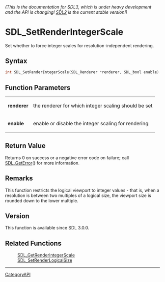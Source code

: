 ====== (This is the documentation for SDL3, which is under heavy development and the API is changing! [https://wiki.libsdl.org/SDL2/ SDL2] is the current stable version!) ======
= SDL_SetRenderIntegerScale =

Set whether to force integer scales for resolution-independent rendering.

== Syntax ==

<syntaxhighlight lang='c'>
int SDL_SetRenderIntegerScale(SDL_Renderer *renderer, SDL_bool enable);
</syntaxhighlight>

== Function Parameters ==

{|
|'''renderer'''
|the renderer for which integer scaling should be set
|-
|'''enable'''
|enable or disable the integer scaling for rendering
|}

== Return Value ==

Returns 0 on success or a negative error code on failure; call
[[SDL_GetError]]() for more information.

== Remarks ==

This function restricts the logical viewport to integer values - that is,
when a resolution is between two multiples of a logical size, the viewport
size is rounded down to the lower multiple.

== Version ==

This function is available since SDL 3.0.0.

== Related Functions ==

:[[SDL_GetRenderIntegerScale]]
:[[SDL_SetRenderLogicalSize]]

----
[[CategoryAPI]]



